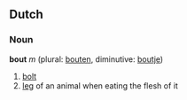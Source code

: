 ==Dutch==
===Noun===
'''bout''' ''m'' (plural: [[bouten]], diminutive: [[boutje]])

# [[bolt]]
# [[leg]] of an animal when eating the flesh of it